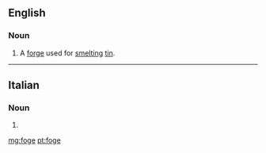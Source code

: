 ==English==

===Noun===
{{en-noun}}

# {{context|UK|dialect|Cornwall|dated|lang=en}} A [[forge]] used for [[smelt]]ing [[tin]].
#: {{rfquotek|Raymond}}

{{Webster 1913}}

----

==Italian==

===Noun===
{{head|it|plural|g=f}}

# {{plural of|foga|lang=it}}

[[mg:foge]]
[[pt:foge]]